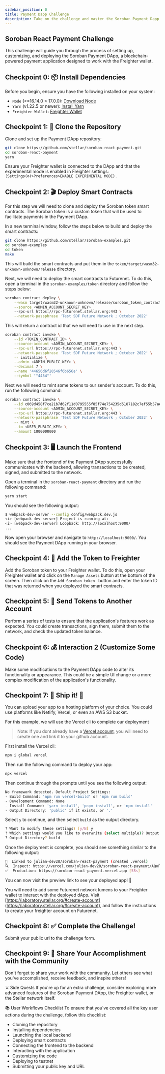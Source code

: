 ```yaml
---
sidebar_position: 0
title: Payment Dapp Challenge
description: Take on the challenge and master the Soroban Payment Dapp!
---
```



## Soroban React Payment Challenge

This challenge will guide you through the process of setting up, customizing, and deploying the Soroban Payment DApp, a blockchain-powered payment application designed to work with the Freighter wallet.

## Checkpoint 0: 📦 Install Dependencies

Before you begin, ensure you have the following installed on your system:

- `Node` (>=16.14.0 < 17.0.0): [Download Node](https://nodejs.org/en/download/)
- `Yarn` (v1.22.5 or newer): [Install Yarn](https://yarnpkg.com/)
- `Freighter Wallet`: [Freighter Wallet](https://freighter.app/)

## Checkpoint 1: 🚀 Clone the Repository

Clone and set up the Payment DApp repository:

```bash
git clone https://github.com/stellar/soroban-react-payment.git
cd soroban-react-payment
yarn
```

Ensure your Freighter wallet is connected to the DApp and that the experimental mode is enabled in Freighter settings: `(Settings(⚙️)>Preferences>ENABLE EXPERIMENTAL MODE).`

## Checkpoint 2: 🎬 Deploy Smart Contracts

For this step we will need to clone and deploy the Soroban token smart contracts. The Soroban token is a custom token that will be used to facilitate payments in the Payment DApp.

In a new terminal window, follow the steps below to build and deploy the smart contracts:

```bash
git clone https://github.com/stellar/soroban-examples.git
cd soroban-examples
cd token
make
```

This will build the smart contracts and put them in the `token/target/wasm32-unknown-unknown/release` directory.

Next, we will need to deploy the smart contracts to Futurenet. To do this, open a terminal in the `soroban-examples/token` directory and follow the steps below:

```bash
soroban contract deploy \
    --wasm target/wasm32-unknown-unknown/release/soroban_token_contract.wasm \
    --source <ADMIN_ACCOUNT_SECRET_KEY>
    --rpc-url https://rpc-futurenet.stellar.org:443 \
    --network-passphrase 'Test SDF Future Network ; October 2022'
```

This will return a contract id that we will need to use in the next step.

```bash
soroban contract invoke \
    --id <TOKEN_CONTRACT_ID> \
    --source-account <ADMIN_ACCOUNT_SECRET_KEY> \
    --rpc-url https://rpc-futurenet.stellar.org:443 \
    --network-passphrase 'Test SDF Future Network ; October 2022' \
    -- initialize \
    --admin <ADMIN_PUBLIC_KEY> \
    --decimal 7 \
    --name '44656d6f20546f6b656e' \
    --symbol '"4454"'
```

Next we will need to mint some tokens to our sender's account. To do this, run the following command:

```bash
soroban contract invoke \
    --id c069d458f7ce21b7d62f11d0795555f85f74e754235d5187182c7ef55b57ae7e \
    --source-account <ADMIN_ACCOUNT_SECRET_KEY> \
    --rpc-url https://rpc-futurenet.stellar.org:443 \
    --network-passphrase 'Test SDF Future Network ; October 2022' \
    -- mint \
    --to <USER_PUBLIC_KEY> \
    --amount 1000000000
```

## Checkpoint 3: 🖥️ Launch the Frontend

Make sure that the frontend of the Payment DApp successfully communicates with the backend, allowing transactions to be created, signed, and submitted to the network.

Open a terminal in the `soroban-react-payment` directory and run the following command:

```bash
yarn start
```

You should see the following output:

```bash
$ webpack-dev-server --config config/webpack.dev.js
<i> [webpack-dev-server] Project is running at:
<i> [webpack-dev-server] Loopback: http://localhost:9000/
...
```

Now open your browser and navigate to `http://localhost:9000/`. You should see the Payment DApp running in your browser.

## Checkpoint 4: 📡 Add the Token to Freighter

Add the Soroban token to your Freighter wallet. To do this, open your Freighter wallet and click on the `Manage Assets` button at the bottom of the screen. Then click on the `Add Soroban token ` button and enter the token ID that was returned when you deployed the smart contracts.

## Checkpoint 5: 🏦 Send Tokens to Another Account

Perform a series of tests to ensure that the application's features work as expected. You could create transactions, sign them, submit them to the network, and check the updated token balance.

## Checkpoint 6: 💰 Interaction 2 (Customize Some Code)

Make some modifications to the Payment DApp code to alter its functionality or appearance. This could be a simple UI change or a more complex modification of the application's functionality.

## Checkpoint 7: 🚢 Ship it! 🚁

You can upload your app to a hosting platform of your choice. You could use platforms like Netlify, Vercel, or even an AWS S3 bucket.

For this example, we will use the Vercel cli to complete our deployment

> Note: If you dont already have a [Vercel account], you will need to create one and link it to your github account.

[Vercel account]: https://vercel.com/login

First install the Vercel cli:

```sh
npm i global vercel
```

Then run the following command to deploy your app:

```sh
npx vercel
```

Then continue through the prompts until you see the following output:

```sh
No framework detected. Default Project Settings:
- Build Command: 'npm run vercel-build' or 'npm run build'
- Development Command: None
- Install Command: 'yarn install', 'pnpm install', or 'npm install'
- Output Directory: 'public' if it exists, or '.'
```

Select `y` to continue, and then select `build` as the output directory.

```sh
? Want to modify these settings? [y/N] y
? Which settings would you like to overwrite (select multiple)? Output Directory
? Output Directory? build
```

Once the deployment is complete, you should see something similar to the following output:

```sh
🔗  Linked to julian-dev28/soroban-react-payment (created .vercel)
🔍  Inspect: https://vercel.com/julian-dev28/soroban-react-payment/AQoFFhZf5K1ufQj57eawApPkFduf [2s]
✅  Production: https://soroban-react-payment.vercel.app [58s]
```

You can now visit the preview link to see your deployed app! 🎉

You will need to add some Futurenet network lumens to your Freighter wallet to interact with the deployed dApp. Visit [https://laboratory.stellar.org/#create-account](https://laboratory.stellar.org/#create-account), and follow the instructions to create your freighter account on Futurenet.

## Checkpoint 8: ✅ Complete the Challenge!

Submit your public url to the challenge form.

<ChallengeForm />

## Checkpoint 9: 💪 Share Your Accomplishment with the Community

Don't forget to share your work with the community. Let others see what you've accomplished, receive feedback, and inspire others!

⚔️ Side Quests
If you're up for an extra challenge, consider exploring more advanced features of the Soroban Payment DApp, the Freighter wallet, or the Stellar network itself.

📚 User Workflows Checklist
To ensure that you've covered all the key user actions during the challenge, follow this checklist:

- Cloning the repository
- Installing dependencies
- Launching the local backend
- Deploying smart contracts
- Connecting the frontend to the backend
- Interacting with the application
- Customizing the code
- Deploying to testnet
- Submitting your public key and URL
